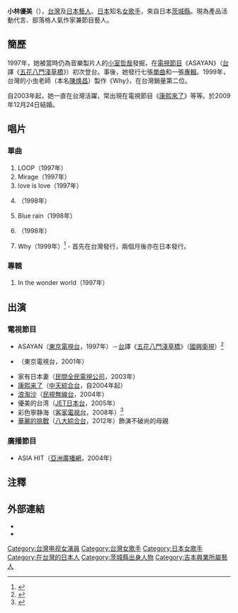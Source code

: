 {{otheruse|小林优美}}
{{blpsources|time=2020-12-01}}
{{藝人
| 姓名     = 小林優美
| 類型     = 女歌手
| 圖片     = YumiKobayashi.JPG
| 圖片尺寸 = 
| 圖片簡介 = 
| 外文名   = 小林 優美
| 外文     = 日文
| 羅馬拼音 = Kobayashi Yumi
| 英文名   = 
| 其他藝名 = ABYSS（深淵）
| 國籍     = {{JPN}}
| 民族     = [[大和民族|大和民族]]
| 出生日期 = {{birth date and age|1976|2|17}}
| 出生地點 = {{JPN}}[[茨城縣|茨城縣]]
| 職業     = [[藝人|藝人]]、[[歌手|歌手]]
| 語言     = [[日本語|日本語]]、[[華語|華語]]
| 活躍年代 = 1997年－2009年
| 出身地   = {{JPN}}[[茨城縣|茨城縣]]
| 經紀公司 = [[吉本興業|吉本興業]]
}}
{{japanese|japanese=小林 優美|kana=こばやし ゆみ|romaji=Kobayashi Yumi}}

'''小林優美'''（{{bd|1976年|2月17日|catIdx=K}}），[[台灣|台灣]]及[[日本|日本]][[藝人|藝人]]、[[日本|日本]]知名[[女|女]][[歌手|歌手]]，來自日本[[茨城縣|茨城縣]]。現為產品活動代言、部落格人氣作家兼節目藝人。

== 簡歷 ==
1997年，她被當時仍為音樂製片人的[[小室哲哉|小室哲哉]]發掘，在[[電視節目|電視節目]]《ASAYAN》（[[台灣|台]]譯《[[五花八門淺草橋|五花八門淺草橋]]》）初次登台。事後，她發行七張[[單曲|單曲]]和一張[[音樂專輯|專輯]]。1999年，台灣的小虫老師（本名[[陳焕昌|陳焕昌]]）製作《Why》，在台灣銷量第二位。

自2003年起，她一直在台灣活躍，常出現在電視節目《[[康熙來了|康熙來了]]》等等。於2009年12月24日結婚。

== 唱片 ==
=== 單曲 ===
# LOOP（1997年）
# Mirage（1997年）
# love is love（1997年）
# {{lang|ja|キスしてほしかった}}（1998年）
# Blue rain（1998年）
# {{lang|ja|ユメの果て}}（1998年）
# Why（1999年）<ref>{{cite web|url=http://www.youtube.com/watch?gl=US&v=A6ANpg8uri8|title=YouTube - WHY 小林優美(ABYSS) & 杜徳偉|publisher=YouTube|accessdate=2009-05-18|archive-date=2016-10-03|archive-url=https://web.archive.org/web/20161003050326/https://www.youtube.com/watch?gl=US&v=A6ANpg8uri8|dead-url=no}}</ref> - 首先在台灣發行，兩個月後亦在日本發行。

=== 專輯 ===
# In the wonder world（1997年）

== 出演 ==
=== 電視節目 ===
* ASAYAN（[[東京電視台|東京電視台]]，1997年）－[[台灣|台]]譯《[[五花八門淺草橋|五花八門淺草橋]]》（[[國興衛視|國興衛視]]）<ref>{{cite web|url=http://forum.gamer.com.tw/Co.php?bsn=01237&sn=10237&sum=1&min=&this=1|title=太空維納斯-早安少女組 哈啦板 - 巴哈姆特電玩資訊站|publisher=旺普網路資訊股份有限公司|date=2007-01-10|accessdate=2009-05-18|archive-date=2019-12-05|archive-url=https://web.archive.org/web/20191205195122/https://forum.gamer.com.tw/Co.php?bsn=01237&sn=10237&sum=1&min=&this=1|dead-url=no}}</ref>
* {{lang|ja|アイドルをさがせ!}}（東京電視台，2001年）
* 家有日本妻（[[民間全民電視公司|民間全民電視公司]]，2003年）
* [[康熙来了|康熙来了]]（[[中天綜合台|中天綜合台]]，自2004年起）
* [[浪淘沙_(電視劇)|浪淘沙]]（[[民視無線台|民視無線台]]，2004年）
* 優美的台湾（[[JET綜合台|JET日本台]]，2005年）
* 彩色寧静海（[[客家電視台|客家電視台]]，2008年）<ref>{{cite web|url=http://stars.udn.com/star/StarsContent/Content19593/|title=udn 聯合追星網 - 娛樂專題 - 溫昇豪挑戰演畫家 彩色寧靜海|publisher=聯合線上|date=2008-12-08|accessdate=2009-05-18|archive-date=2013-07-19|archive-url=https://web.archive.org/web/20130719113332/http://stars.udn.com/star/StarsContent/Content19593/|dead-url=no}}</ref>
*[[華麗的挑戰|華麗的挑戰]]（[[八大綜合台|八大綜合台]]，2012年）飾演不破尚的母親

=== 廣播節目 ===
* ASIA HIT（[[亞洲廣播網|亞洲廣播網]]，2004年）

== 注釋 ==
<references />

== 外部連結 ==
*{{facebook|yumilin217}}
*{{instagram|yumirin217217}}

{{DEFAULTSORT:Kobayashi Yumi}}
[[Category:台灣电视女演員|Category:台灣电视女演員]]
[[Category:台灣女歌手|Category:台灣女歌手]]
[[Category:日本女歌手|Category:日本女歌手]]
[[Category:在台灣的日本人|Category:在台灣的日本人]]
[[Category:茨城縣出身人物|Category:茨城縣出身人物]]
[[Category:吉本興業所屬藝人|Category:吉本興業所屬藝人]]